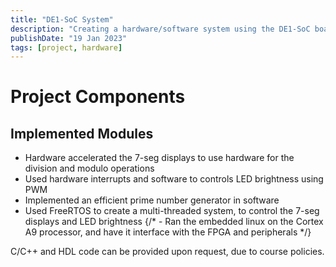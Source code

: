 ```yaml
---
title: "DE1-SoC System"
description: "Creating a hardware/software system using the DE1-SoC board as the main platform."
publishDate: "19 Jan 2023"
tags: [project, hardware]
---
```


# Project Components

## Implemented Modules

- Hardware accelerated the 7-seg displays to use hardware for the division and modulo operations
- Used hardware interrupts and software to controls LED brightness using PWM
- Implemented an efficient prime number generator in software
- Used FreeRTOS to create a multi-threaded system, to control the 7-seg displays and LED brightness
  {/* - Ran the embedded linux on the Cortex A9 processor, and have it interface with the FPGA and peripherals */}

C/C++ and HDL code can be provided upon request, due to course policies.
